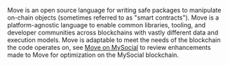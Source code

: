 Move is an open source language for writing safe packages to manipulate on-chain objects (sometimes referred to as "smart contracts"). Move is a platform-agnostic language to enable common libraries, tooling, and developer communities across blockchains with vastly different data and execution models. Move is adaptable to meet the needs of the blockchain the code operates on, see [Move on MySocial](concepts/mys-move-concepts.mdx#differences) to review enhancements made to Move for optimization on the MySocial blockchain.
